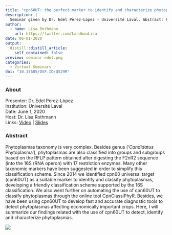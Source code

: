 ```yaml
---
title: "cpn60UT: the perfect marker to identify and characterize phytoplasmas?"
description: |
  Seminar given by Dr. Edel Pèrez-Lòpez - Université Laval. Abstract: Phytoplasmas taxonomy is very complex. Besides genus ('_Candidatus_ Phytoplasma'), phytoplasmas are also classified into groups and subgroups based on the RFLP pattern obtained after digesting the F2nR2 sequence (into the 16S rRNA operon) with 17 restriction enzymes. Many other taxonomic markers have been suggested in order to simplify this classification scheme.
author:
  - name: Lisa Rothmann
    url: https://twitter.com/LandbouLisa
date: 06-01-2020
output:
  distill::distill_article:
    self_contained: false
preview: seminar-edel.png
categories:
  - Virtual Seminars
doi: "10.17605/OSF.IO/QS29R"
---
```


### About

Presenter: Dr. Edel Pèrez-Lòpez\
Institution: Université Laval\
Date: June 1, 2020\
Host: Dr. Lisa Rothmann\
Links: [Video](https://www.youtube.com/watch?v=T4vA0HJ7rlg) \| [Slides](https://doi.org/10.17605/OSF.IO/QS29R)

### Abstract

Phytoplasmas taxonomy is very complex.
Besides genus ('*Candidatus* Phytoplasma'), phytoplasmas are also classified into groups and subgroups based on the RFLP pattern obtained after digesting the F2nR2 sequence (into the 16S rRNA operon) with 17 restriction enzymes.
Many other taxonomic markers have been suggested in order to simplify this classification scheme.
Since 2014 we identified cpn60 universal target (cpn60UT) as a suitable marker to identify and classify phytoplasmas, developing a friendly classification scheme supported by the 16S classification.
We also went further on automating the use of cpn60UT to classify phytoplasmas through the online tool CpnClassiPhyR.
Besides, we have been using cpn60UT to develop fast and accurate diagnostic tools to detect phytoplasmas affecting economically important crops.
Here, I will summarize our findings related with the use of cpn60UT to detect, identify and characterize phytoplasmas.

![](seminar-edel2.png)
